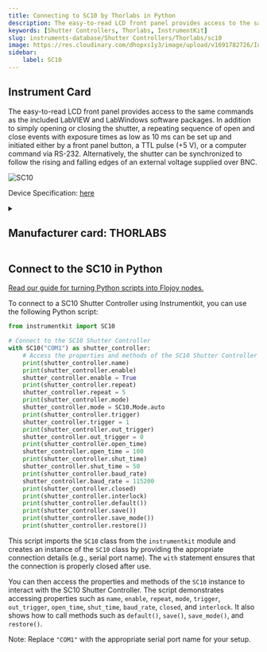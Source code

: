 ```yaml
---
title: Connecting to SC10 by Thorlabs in Python
description: The easy-to-read LCD front panel provides access to the same commands as the included LabVIEW and LabWindows software packages. In addition to simply opening or closing the shutter, a repeating sequence of open and close events with exposure times as low as 10 ms can be set up and initiated either by a front panel button, a TTL pulse (+5 V), or a computer command via RS-232. Alternatively, the shutter can be synchronized to follow the rising and falling edges of an external voltage supplied over BNC.
keywords: [Shutter Controllers, Thorlabs, InstrumentKit] 
slug: instruments-database/Shutter Controllers/Thorlabs/sc10 
image: https://res.cloudinary.com/dhopxs1y3/image/upload/v1691782726/Instruments/Shutter%20Controller/SC10/SC10.jpg
sidebar:
    label: SC10 
---
```



## Instrument Card

The easy-to-read LCD front panel provides access to the same commands as the included LabVIEW and LabWindows software packages. In addition to simply opening or closing the shutter, a repeating sequence of open and close events with exposure times as low as 10 ms can be set up and initiated either by a front panel button, a TTL pulse (+5 V), or a computer command via RS-232. Alternatively, the shutter can be synchronized to follow the rising and falling edges of an external voltage supplied over BNC.



![SC10](https://res.cloudinary.com/dhopxs1y3/image/upload/v1691782726/Instruments/Shutter%20Controller/SC10/SC10.jpg)

Device Specification: [here](https://www.thorlabs.com/_sd.cfm?fileName=8654-D02.pdf&partNumber=SC10)

<details style={{ marginTop: "15px"}}>
<summary><h2 style={{display:'inline'}}>Manufacturer card: THORLABS</h2></summary>

![THORLABS](https://res.cloudinary.com/dhopxs1y3/image/upload/v1692126009/Instruments/Vendor%20Logos/Thorlabs.png)

Thorlabs, Inc. is an American privately held optical equipment company headquartered in Newton, New Jersey. The company was founded in 1989 by Alex Cable, who serves as its current president and CEO. As of 2018, Thorlabs has annual sales of approximately $500 million.

- Headquarters: USA
- Yearly Revenue (millions, USD): 550
- Vendor Website: [here](https://www.thorlabs.com/)

</details>


<FeaturedInstrumentVideo category="SHUTTER_CONTROLLERS" />

## Connect to the SC10 in Python

[Read our guide for turning Python scripts into Flojoy nodes.](https://docs.flojoy.ai/contribution/blocks/custom-flojoy-block/)



<Tabs>
<TabItem value="Flojoy" label="Flojoy" className="flojoy-instrument-tabs">

<SectionsCard category="SHUTTER_CONTROLLERS" manufacturer="Thorlabs"></SectionsCard>

</TabItem>
<TabItem value="InstrumentKit" label="InstrumentKit">

To connect to a SC10 Shutter Controller using Instrumentkit, you can use the following Python script:

```python
from instrumentkit import SC10

# Connect to the SC10 Shutter Controller
with SC10("COM1") as shutter_controller:
    # Access the properties and methods of the SC10 Shutter Controller
    print(shutter_controller.name)
    print(shutter_controller.enable)
    shutter_controller.enable = True
    print(shutter_controller.repeat)
    shutter_controller.repeat = 5
    print(shutter_controller.mode)
    shutter_controller.mode = SC10.Mode.auto
    print(shutter_controller.trigger)
    shutter_controller.trigger = 1
    print(shutter_controller.out_trigger)
    shutter_controller.out_trigger = 0
    print(shutter_controller.open_time)
    shutter_controller.open_time = 100
    print(shutter_controller.shut_time)
    shutter_controller.shut_time = 50
    print(shutter_controller.baud_rate)
    shutter_controller.baud_rate = 115200
    print(shutter_controller.closed)
    print(shutter_controller.interlock)
    print(shutter_controller.default())
    print(shutter_controller.save())
    print(shutter_controller.save_mode())
    print(shutter_controller.restore())
```

This script imports the `SC10` class from the `instrumentkit` module and creates an instance of the `SC10` class by providing the appropriate connection details (e.g., serial port name). The `with` statement ensures that the connection is properly closed after use.

You can then access the properties and methods of the `SC10` instance to interact with the SC10 Shutter Controller. The script demonstrates accessing properties such as `name`, `enable`, `repeat`, `mode`, `trigger`, `out_trigger`, `open_time`, `shut_time`, `baud_rate`, `closed`, and `interlock`. It also shows how to call methods such as `default()`, `save()`, `save_mode()`, and `restore()`.

Note: Replace `"COM1"` with the appropriate serial port name for your setup.

</TabItem>
</Tabs>